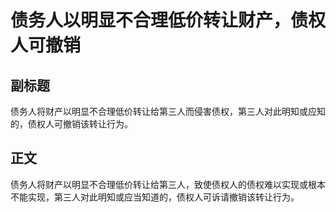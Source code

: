 # 债务人以明显不合理低价转让财产，债权人可撤销
## 副标题
债务人将财产以明显不合理低价转让给第三人而侵害债权，第三人对此明知或应知的，债权人可撤销该转让行为。
## 正文
债务人将财产以明显不合理低价转让给第三人，致使债权人的债权难以实现或根本不能实现，第三人对此明知或应当知道的，债权人可诉请撤销该转让行为。